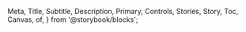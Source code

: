   Meta,
  Title,
  Subtitle,
  Description,
  Primary,
  Controls,
  Stories,
  Story,
  Toc,
  Canvas,
  of,
} from '@storybook/blocks';


<Meta of={DropdownStories} />

<Title />

{/* Table of Contents */}

- [Overview](#overview)
- [Props](#props)
- [Usage](#usage)
- [Variants](#variants)

## Overview

{/* todo: writing overview here */}

<Primary />

## Props

<Controls />

## Usage

{/* todo: writing usage here */}

## Variants

{/* TODO: Define component variants that can be used by other developers */}

### Overview

<Canvas>
  <Story of={DropdownStories.Overview} />
</Canvas>

## Guidelines

- Best practices are available [here]({/* todo: insert dropdown's guideline link here */})

## Feedback & contact

- Help us improve this pattern by providing feedback, asking questions, and leaving any other comments [here](https://github.com/bouygues-construction/design-system-bycn/issues/new)
